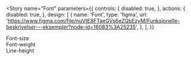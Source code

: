 <!-- palette.mdx -->


<Meta title="Designtokens" />

<Story
  name="Font"
  parameters={{
    controls: {
      disabled: true,
    },
    actions: {
      disabled: true,
    },
    design: [
      {
        name: 'Font',
        type: 'figma',
        url: 'https://www.figma.com/file/nuVtE8FTaeGVs6eZQbEzyM/Funksjonelle-beskrivelser---eksempler?node-id=16083%3A25235',
      },
    ],
  }}
>
  <div className="fontSectionHeader">Font-size</div>
  <FontTokenExamplesGenerator
    propertyType={'font-size'}
    sampleText={
      'Skatteetaten ønsker å gjøre det enklere å gjøre rett og vanskeligere å gjøre feil'
    }
  />
  <div className="fontSectionHeader">Font-weight</div>
  <FontTokenExamplesGenerator
    propertyType={'font-weight'}
    sampleText={
      'Skatteetaten ønsker å gjøre det enklere å gjøre rett og vanskeligere å gjøre feil'
    }
  />
  <div className="fontSectionHeader">Line-height</div>
  <FontTokenExamplesGenerator
    propertyType={'line-height'}
    sampleText={
      'Skatteetaten ønsker å gjøre det enklere å gjøre rett og vanskeligere å gjøre feil, redusere skattekriminalitet, forvalte informasjon for å bidra til forenkling og digitalisering, jobbe sammen fra start og sist, bruke data, analyse og maskinlæring i stor skala i oppgaveløsningen. Alt for å sikre finansieringen av velferdsstaten.'
    }
  />
</Story>
